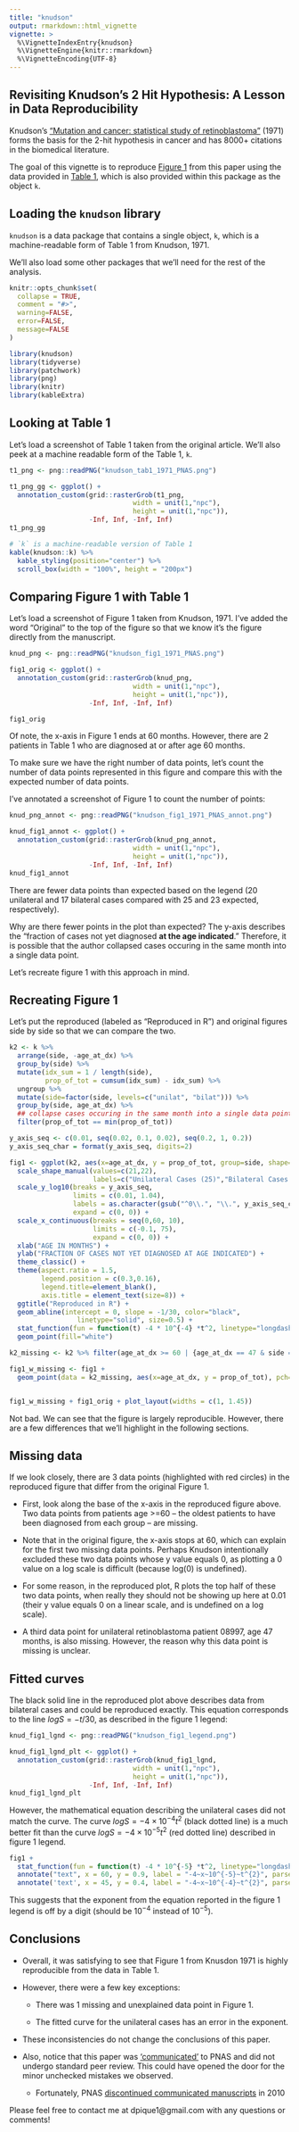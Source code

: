 ```yaml
---
title: "knudson" 
output: rmarkdown::html_vignette
vignette: >
  %\VignetteIndexEntry{knudson}
  %\VignetteEngine{knitr::rmarkdown}
  %\VignetteEncoding{UTF-8}
---
```


## Revisiting Knudson's 2 Hit Hypothesis: A Lesson in Data Reproducibility

Knudson's ["Mutation and cancer: statistical study of retinoblastoma"](https://www.ncbi.nlm.nih.gov/pmc/articles/PMC389051/) (1971) forms the basis for the 2-hit hypothesis in cancer and has 8000+ citations in the biomedical literature.

The goal of this vignette is to reproduce [Figure 1](https://www.ncbi.nlm.nih.gov/pmc/articles/PMC389051/?page=4) from this paper using the data provided in [Table 1](https://www.ncbi.nlm.nih.gov/pmc/articles/PMC389051/?page=2), which is also provided within this package as the object `k`. 


## Loading the `knudson` library

`knudson` is a data package that contains a single object, `k`, which is a machine-readable form of Table 1 from Knudson, 1971. 

We'll also load some other packages that we'll need for the rest of the analysis. 

```r
knitr::opts_chunk$set(
  collapse = TRUE,
  comment = "#>",
  warning=FALSE,
  error=FALSE, 
  message=FALSE
)
```


```r
library(knudson)
library(tidyverse)
library(patchwork)
library(png)
library(knitr)
library(kableExtra)
```

## Looking at Table 1

Let's load a screenshot of Table 1 taken from the original article. We'll also peek at a machine readable form of the Table 1, `k`.


```r
t1_png <- png::readPNG("knudson_tab1_1971_PNAS.png")

t1_png_gg <- ggplot() +  
  annotation_custom(grid::rasterGrob(t1_png, 
                               width = unit(1,"npc"), 
                               height = unit(1,"npc")), 
                    -Inf, Inf, -Inf, Inf)
t1_png_gg

```

```r
# `k` is a machine-readable version of Table 1 
kable(knudson::k) %>%
  kable_styling(position="center") %>%
  scroll_box(width = "100%", height = "200px")

```

## Comparing Figure 1 with Table 1

Let's load a screenshot of Figure 1 taken from Knudson, 1971. I've added the word "Original" to the top of the figure so that we know it's the figure directly from the manuscript.
```r
knud_png <- png::readPNG("knudson_fig1_1971_PNAS.png")

fig1_orig <- ggplot() +  
  annotation_custom(grid::rasterGrob(knud_png, 
                               width = unit(1,"npc"), 
                               height = unit(1,"npc")), 
                    -Inf, Inf, -Inf, Inf)

fig1_orig
```

Of note, the x-axis in Figure 1 ends at 60 months. However, there are 2 patients in Table 1 who are diagnosed at or after age 60 months. 

To make sure we have the right number of data points, let's count the number of data points represented in this figure and compare this with the expected number of data points. 

I've annotated a screenshot of Figure 1 to count the number of points: 

```r
knud_png_annot <- png::readPNG("knudson_fig1_1971_PNAS_annot.png")

knud_fig1_annot <- ggplot() +  
  annotation_custom(grid::rasterGrob(knud_png_annot, 
                               width = unit(1,"npc"), 
                               height = unit(1,"npc")), 
                    -Inf, Inf, -Inf, Inf)
knud_fig1_annot
```

There are fewer data points than expected based on the legend (20 unilateral and 17 bilateral cases compared with 25 and 23 expected, respectively).

Why are there fewer points in the plot than expected? The y-axis describes the "fraction of cases not yet diagnosed **at the age indicated**." Therefore, it is possible that the author collapsed cases occuring in the same month into a single data point. 

Let's recreate figure 1 with this approach in mind.


## Recreating Figure 1

Let's put the reproduced (labeled as "Reproduced in R") and original figures side by side so that we can compare the two.

```r

k2 <- k %>%
  arrange(side, -age_at_dx) %>%
  group_by(side) %>%
  mutate(idx_sum = 1 / length(side), 
         prop_of_tot = cumsum(idx_sum) - idx_sum) %>%
  ungroup %>%
  mutate(side=factor(side, levels=c("unilat", "bilat"))) %>%
  group_by(side, age_at_dx) %>%
  ## collapse cases occuring in the same month into a single data point
  filter(prop_of_tot == min(prop_of_tot)) 

y_axis_seq <- c(0.01, seq(0.02, 0.1, 0.02), seq(0.2, 1, 0.2))
y_axis_seq_char = format(y_axis_seq, digits=2)

fig1 <- ggplot(k2, aes(x=age_at_dx, y = prop_of_tot, group=side, shape=side)) +
  scale_shape_manual(values=c(21,22), 
                     labels=c("Unilateral Cases (25)","Bilateral Cases (23)")) + 
  scale_y_log10(breaks = y_axis_seq, 
                limits = c(0.01, 1.04), 
                labels = as.character(gsub("^0\\.", "\\.", y_axis_seq_char)),
                expand = c(0, 0)) +
  scale_x_continuous(breaks = seq(0,60, 10), 
                     limits = c(-0.1, 75), 
                     expand = c(0, 0)) +
  xlab("AGE IN MONTHS") + 
  ylab("FRACTION OF CASES NOT YET DIAGNOSED AT AGE INDICATED") +
  theme_classic() + 
  theme(aspect.ratio = 1.5, 
        legend.position = c(0.3,0.16), 
        legend.title=element_blank(),
        axis.title = element_text(size=8)) +
  ggtitle("Reproduced in R") + 
  geom_abline(intercept = 0, slope = -1/30, color="black", 
                 linetype="solid", size=0.5) + 
  stat_function(fun = function(t) -4 * 10^{-4} *t^2, linetype="longdash", color="black") +
  geom_point(fill="white")

k2_missing <- k2 %>% filter(age_at_dx >= 60 | {age_at_dx == 47 & side == "unilat"})

fig1_w_missing <- fig1 + 
  geom_point(data = k2_missing, aes(x=age_at_dx, y = prop_of_tot), pch=21, fill=NA, color = "red", size=4.5)


fig1_w_missing + fig1_orig + plot_layout(widths = c(1, 1.45))
```

Not bad. We can see that the figure is largely reproducible. However, there are a few differences that we'll highlight in the following sections.

## Missing data

If we look closely, there are 3 data points (highlighted with red circles) in the reproduced figure that differ from the original Figure 1. 

  - First, look along the base of the x-axis in the reproduced figure above. Two data points from patients age >=60 -- the oldest patients to have been diagnosed from each group -- are missing. 
  
  - Note that in the original figure, the x-axis stops at 60, which can explain for the first two missing data points. Perhaps Knudson intentionally excluded these two data points whose y value equals 0, as plotting a 0 value on a log scale is difficult (because log(0) is undefined). 
  
  - For some reason, in the reproduced plot, R plots the top half of these two data points, when really they should not be showing up here at 0.01 (their y value equals 0 on a linear scale, and is undefined on a log scale).

  - A third data point for unilateral retinoblastoma patient 08997, age 47 months, is also missing. However, the reason why this data point is missing is unclear.


## Fitted curves

The black solid line in the reproduced plot above describes data from bilateral cases and could be reproduced exactly. This equation corresponds to the line $logS = -t/30$, as described in the figure 1 legend:


```r
knud_fig1_lgnd <- png::readPNG("knudson_fig1_legend.png")

knud_fig1_lgnd_plt <- ggplot() +  
  annotation_custom(grid::rasterGrob(knud_fig1_lgnd, 
                               width = unit(1,"npc"), 
                               height = unit(1,"npc")), 
                    -Inf, Inf, -Inf, Inf)
knud_fig1_lgnd_plt
```

However, the mathematical equation describing the unilateral cases did not match the curve. The curve $logS = -4 \times 10^{-4}t^2$ (black dotted line) is a much better fit than the curve $logS = -4 \times 10^{-5}t^2$ (red dotted line) described in figure 1 legend.

```r
fig1 + 
  stat_function(fun = function(t) -4 * 10^{-5} *t^2, linetype="longdash", color="red") +
  annotate("text", x = 60, y = 0.9, label = "-4~x~10^{-5}~t^{2}", parse = TRUE, color="red") + 
  annotate('text', x = 45, y = 0.4, label = "-4~x~10^{-4}~t^{2}", parse = TRUE)
```

This suggests that the exponent from the equation reported in the figure 1 legend is off by a digit (should be $10^{-4}$ instead of $10^{-5}$).

## Conclusions

- Overall, it was satisfying to see that Figure 1 from Knusdon 1971 is highly reproducible from the data in Table 1.

- However, there were a few key exceptions:  

    - There was 1 missing and unexplained data point in Figure 1.

    - The fitted curve for the unilateral cases has an error in the exponent.

- These inconsistencies do not change the conclusions of this paper.

- Also, notice that this paper was ['communicated'](https://www.pnas.org/content/106/37/15518) to PNAS and did not undergo standard peer review. This could have opened the door for the minor unchecked mistakes we observed.

    - Fortunately, PNAS [discontinued communicated manuscripts](https://www.pnas.org/content/106/37/15518) in 2010

Please feel free to contact me at dpique1@gmail.com with any questions or comments! 
